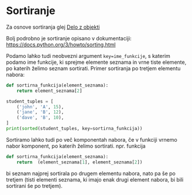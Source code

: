 # Sortiranje

Za osnove sortiranja glej [Delo z objekti](delo-z-objekti.qmd#sortiranje-seznamov)

Bolj podrobno je sortiranje opisano v dokumentaciji: <https://docs.python.org/3/howto/sorting.html>

Podamo lahko tudi neobvezni argument `key=ime_funkcije`, s katerim podamo ime funkcije, ki sprejme elemente seznama in vrne tiste elemente, po katerih želimo seznam sortirati. Primer sortiranja po tretjem elementu nabora:

```python
def sortirna_funkcija(element_seznama):
    return element_seznama[2]

student_tuples = [
    ('john', 'A', 15),
    ('jane', 'B', 12),
    ('dave', 'B', 10),
]
print(sorted(student_tuples, key=sortirna_funkcija))
```

Sortiramo lahko tudi po več komponentah nabora, če v funkciji vrnemo nabor komponent, po katerih želimo sortirati. npr. funkcija 
```python
def sortirna_funkcija(element_seznama):
    return  (element_seznama[1], element_seznama[2])
```
bi seznam najprej sortirala po drugem elementu nabora, nato pa še po tretjem (tisti elementi seznama, ki imajo enak drugi element nabora, bi bili sortirani še po tretjem).


